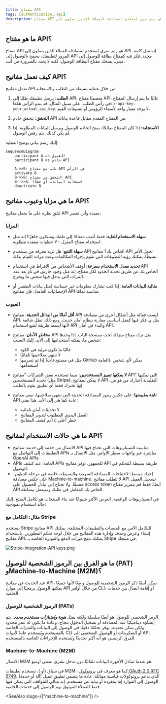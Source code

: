```yaml
---
title: مفتاح API
tags: [authentication, api]
description: مفتاح API هو رمز سري يُستخدم لمصادقة العملاء الذين يصلون إلى API. يتحقق من الهوية ويسيطر على الوصول إلى موارد محددة، ويُستخدم عادة في الاتصالات من خادم إلى خادم أو الوصول إلى البيانات العامة.
---
```


## ما هو مفتاح API؟

مفتاح API هو رمز سري يُستخدم لمصادقة العملاء الذين يصلون إلى API. إنه مثل كلمة المرور لتطبيقك، يسمح بالوصول إلى API محدد. فكر فيه كمفتاح بطاقة للوصول إلى مبنى. يمنحك مفتاح البطاقة الوصول، لكنه لا يحدد بالضرورة من أنت.

## كيف تعمل مفاتيح API؟

تعمل مفاتيح API من خلال عملية بسيطة من الطلب والاستجابة.

1. **الطلب:** يرسل تطبيقك طلبًا إلى API، متضمنًا مفتاح API. غالبًا ما يتم إرسال المفتاح في رأس الطلب. على سبيل المثال، قد يبدو الرأس هكذا: `x-api-key: your_actual_api_key`. لا يوجد معيار واحد لأسماء الرؤوس أو تنسيقات القيم.

2. **التحقق:** يتحقق خادم API من المفتاح المقدم مقابل قاعدة بياناته.

3. **الاستجابة:** إذا كان المفتاح صالحًا، يمنح الخادم الوصول ويرسل البيانات المطلوبة. إذا لم يكن كذلك، يتم رفض الوصول.

إليك رسم بياني يوضح العملية:

```mermaid
sequenceDiagram
    participant A as العميل
    participant B as خادم API

    A->>B: طلب مع مفتاح API في الرأس
    activate B
    B->>B: التحقق من مفتاح API
    B-->>A: استجابة (بيانات أو خطأ)
    deactivate B
```

## ما هي مزايا وعيوب مفاتيح API؟

لنلقِ نظرة على ما يجعل مفاتيح API مفيدة وأين تقصر:

### المزايا

- **سهلة الاستخدام للغاية**: فقط أضف مفتاحًا إلى طلبك وستكون جاهزًا! إنه مثل استخدام مفتاح المنزل - لا خطوات معقدة مطلوبة.

- **سهلة التتبع**: هل تريد معرفة من يستخدم API الخاص بك؟ مفاتيح API تجعل الأمر بسيطًا. يمكنك رؤية التطبيقات التي تقوم بإجراء المكالمات وعدد مرات القيام بذلك.

- **تحديد معدل الاستخدام بسرعة**: أوقف الأشخاص من الإفراط في استخدام API الخاص بك عن طريق تحديد الحدود لكل مفتاح. إنه مثل وجود حارس في نادٍ يعد عدد المرات التي يدخل فيها شخص ما ويخرج.

- **مثالية للبيانات العامة**: إذا كنت تشارك معلومات غير حساسة (مثل بيانات الطقس أو الإحصائيات العامة)، فإن مفاتيح API مناسبة تمامًا.

### العيوب

- **أقل أمانًا من البدائل الحديثة**: مفاتيح API ليست فعالة مثل أشكال أخرى من مصادقة API، مثل <Ref slug="oauth-2.0" /> و<Ref slug="jwt" />. فكر فيها كقفل أساسي مقارنة بنظام أمان حديث. ومع ذلك، تظل شائعة لأنها أبسط طريقة لتتبع استخدام API والبدء في أمان API.

- **مخاطر الأمان**: مفاتيح API مثل ترك مفتاح منزلك تحت ممسحة الباب. إذا وجدها شخص ما، يمكنه استخدامها إلى الأبد. إليك السبب:
  - غالبًا ما تكون مرئية في الكود
  - لا تنتهي صلاحيتها تلقائيًا
  - إذا تم تسريبها (مثل في مستودعات GitHub العامة)، يمكن لأي شخص استخدامها

- **لا يمكنها تمييز المستخدمين**: بينما تستخدم بعض الشركات "مفاتيح API" التي يمكنها تحديد المستخدمين (مثل Stripe)، لا يمكن لمفاتيح API التقليدية إخبارك من هو من. إنها تخبرك فقط أي تطبيق يقوم بالطلب.

- **ثابتة بطبيعتها**: على عكس رموز المصادقة الحديثة التي تنتهي صلاحيتها، تبقى مفاتيح API عادة كما هي إلى الأبد. هذا يعني:
  - لا تحديثات أمان تلقائية
  - العمل اليدوي المطلوب لتدوير المفاتيح
  - خطر أعلى إذا تم كشف المفاتيح

## ما هي حالات الاستخدام لمفاتيح API؟

- الاتصال من خدمة إلى خدمة: مفاتيح API مناسبة للسيناريوهات التي تحتاج فيها التطبيقات إلى التواصل مع APIs مباشرة عبر واجهات سطر الأوامر. مثل الاتصال بـ OpenAI APIs.
- APIs العامة: عند كشف APIs للجمهور، توفر مفاتيح API طريقة بسيطة للتحكم في الوصول.
- إعداد مبسط: لاحتياجات المصادقة السريعة والبسيطة، خاصة في مرحلة التطوير. على عكس مصادقة Machine-to-machine، لا تتطلب مفاتيح API تسجيل العميل مسبقًا، ولا تحتاج إلى تبادل للحصول على access token أيضًا. فقط قم بتمرير مفتاح API الخاص بك كمعامل في طلبك وسيعمل ببساطة.

في السيناريوهات الواقعية، الغرض الأكثر شيوعًا عند بناء المنتجات هو تكامل المنتج. إليك حالة استخدام نموذجية:

### مثال: التكامل مع Stripe

يستخدم Stripe مفاتيح API للتكامل الآمن مع المنصات والتطبيقات المختلفة. يمكنك إنشاء وعرض وحذف وإدارة هذه المفاتيح من خلال لوحة تحكم المطورين. باستخدام مفاتيح API، يمكنك دمج ميزات الدفع والفوترة الخاصة بـ Stripe في منتجك.

![Stripe-integration-API keys.png](https://uploads.strapi.logto.io/Stripe_integration_API_keys_cb6a2bc679.png)

## ما هو الفرق بين الرموز الشخصية للوصول (PAT) وMachine-to-Machine (M2M)؟

عند الحديث عن مفاتيح API، يمكن أيضًا ذكر الرموز الشخصية للوصول و<Ref slug="machine-to-machine" /> معًا لأنها جميعًا يمكنها الوصول برمجيًا إلى موارد API من خلال أوامر CLI، أو إقامة اتصال بين خدمات الخلفية.

### الرموز الشخصية للوصول (PATs)

الرمز الشخصي للوصول هو أيضًا سلسلة ولكنه يمثل ***هوية وامتيازات مستخدم محدد***، يتم إنشاؤه ديناميكيًا عند المصادقة أو تسجيل الدخول بنجاح، وعادة ما يكون له عمر محدود ولكن يمكن تحديثه. يوفر تحكمًا دقيقًا في الوصول إلى البيانات والقدرات الخاصة بالمستخدم ويُستخدم عادةً لأدوات CLI أو السكربتات أو الوصول الشخصي إلى API. الفرق الرئيسي هو أنه أكثر تحديدًا ويُستخدم للإجراءات الخاصة بالمستخدم.

### Machine-to-Machine (M2M)

الاتصال M2M هو عندما تتبادل الأجهزة البيانات تلقائيًا دون تدخل بشري بمعنى أوسع.

في سياق <Ref slug="openid-connect" /> (أو <Ref slug="oauth-2.0" />)، تستخدم تطبيقات M2M <Ref slug="client-credentials-flow" />، كما هو معرف في [بروتوكول OAuth 2.0 RFC 6749](https://datatracker.ietf.org/doc/html/rfc6749)، الذي يدعم بروتوكولات قياسية مماثلة. عادة ما يتضمن تطبيق عميل (آلة أو خدمة) الوصول إلى الموارد إما بمفرده أو نيابة عن مستخدم. إنه مثالي للمواقف التي يمكن فيها فقط للعملاء الموثوق بهم الوصول إلى خدمات الخلفية.

<SeeAlso slugs={["machine-to-machine"]} />
